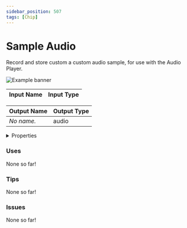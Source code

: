 ```yaml
---
sidebar_position: 507
tags: [Chip]
---
```


# Sample Audio

Record and store custom a custom audio sample, for use with the Audio Player.



![Example banner](./assets/2cb45825-f385-414f-9a65-2425963fa720.svg)

| Input Name | Input Type |
|-----------|-----------|

| Output Name | Output Type |
|-----------|-----------|
| *No name.* | audio |


<details>
  <summary>Properties</summary>
  <div>
    <div>
    <table>
      <thead>
        <tr>
          <th>Is beta required?</th>
          <th>❌</th>
        </tr>
        <tr>
          <th>Is this chip a trolling risk?</th>
          <th>❌</th>
        </tr>
        <tr>
          <th>Chip UUID</th>
          <th>2cb45825-f385-414f-9a65-2425963fa720</th>
        </tr>
      </thead>
    </table>
    </div>
  </div>
</details>

### Uses

None so far!

### Tips

None so far!

### Issues

None so far!